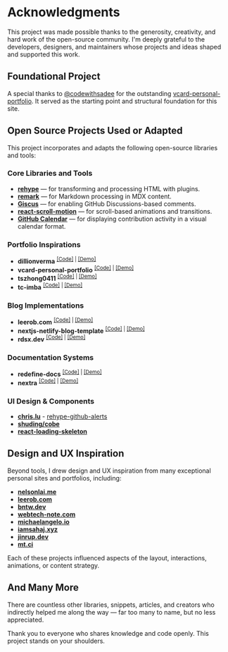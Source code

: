 # Acknowledgments

This project was made possible thanks to the generosity, creativity, and hard work of the open-source community. I'm deeply grateful to the developers, designers, and maintainers whose projects and ideas shaped and supported this work.

## Foundational Project

A special thanks to [@codewithsadee](https://github.com/codewithsadee) for the outstanding [vcard-personal-portfolio](https://github.com/codewithsadee/vcard-personal-portfolio). It served as the starting point and structural foundation for this site.

## Open Source Projects Used or Adapted

This project incorporates and adapts the following open-source libraries and tools:

### Core Libraries and Tools

* [**rehype**](https://github.com/rehypejs/rehype) — for transforming and processing HTML with plugins.
* [**remark**](https://github.com/remarkjs/remark) — for Markdown processing in MDX content.
* [**Giscus**](https://giscus.app/) — for enabling GitHub Discussions-based comments.
* [**react-scroll-motion**](https://github.com/1000ship/react-scroll-motion) — for scroll-based animations and transitions.
* [**GitHub Calendar**](https://github.com/grubersjoe/react-github-calendar) — for displaying contribution activity in a visual calendar format.

### Portfolio Inspirations

- **dillionverma** <sup>[[Code]](https://github.com/dillionverma/portfolio) | [[Demo]](https://portfolio-magicui.vercel.app)</sup>
- **vcard-personal-portfolio** <sup>[[Code]](https://github.com/codewithsadee/vcard-personal-portfolio) | [[Demo]](https://codewithsadee.github.io/vcard-personal-portfolio/)</sup>
- **tszhong0411** <sup>[[Code]](https://github.com/tszhong0411/honghong.me) | [[Demo]](https://honghong.me)</sup>
- **tc-imba** <sup>[[Code]](https://github.com/tc-imba/gatsby-theme-academic) | [[Demo]](https://tc-imba.github.io/gatsby-theme-academic/)</sup>

### Blog Implementations

- **leerob.com** <sup>[[Code]](https://github.com/leerob/site) | [[Demo]](https://leerob.com/)</sup>
- **nextjs-netlify-blog-template** <sup>[[Code]](https://github.com/wutali/nextjs-netlify-blog-template) | [[Demo]](https://nextjs-netlify-blog-template.netlify.app/)</sup>
- **rdsx.dev** <sup>[[Code]](https://github.com/rudrodip/rdsx.dev) | [[Demo]](https://rdsx.dev/)</sup>

### Documentation Systems

- **redefine-docs** <sup>[[Code]](https://github.com/EvanNotFound/redefine-docs-v2) | [[Demo]](https://redefine-docs.ohevan.com/en)</sup>
- **nextra** <sup>[[Code]](https://github.com/shuding/nextra) | [[Demo]](https://nextra.site/)</sup>

### UI Design & Components

- [**chris.lu**](https://chris.lu/) - [rehype-github-alerts](https://github.com/chrisweb/rehype-github-alerts)
- [**shuding/cobe**](https://cobe.vercel.app/)
- [**react-loading-skeleton**](https://www.npmjs.com/package/react-loading-skeleton)

## Design and UX Inspiration

Beyond tools, I drew design and UX inspiration from many exceptional personal sites and portfolios, including:

* [**nelsonlai.me**](https://nelsonlai.me)
* [**leerob.com**](https://leerob.com)
* [**bntw.dev**](https://bntw.dev)
* [**webtech-note.com**](https://webtech-note.com)
* [**michaelangelo.io**](https://michaelangelo.io)
* [**iamsahaj.xyz**](https://iamsahaj.xyz)
* [**jinrup.dev**](https://www.jinrup.dev)
* [**mt.ci**](https://mt.ci)

Each of these projects influenced aspects of the layout, interactions, animations, or content strategy.

## And Many More

There are countless other libraries, snippets, articles, and creators who indirectly helped me along the way — far too many to name, but no less appreciated.

Thank you to everyone who shares knowledge and code openly. This project stands on your shoulders.
